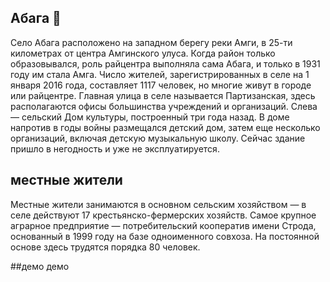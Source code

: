 

## Абага 🧭

Село Абага расположено на западном берегу реки Амги, в 25-ти километрах от центра Амгинского улуса. Когда район только образовывался, роль райцентра выполняла сама Абага, и только в 1931 году им стала Амга. Число жителей, зарегистрированных в селе на 1 января 2016 года, составляет 1117 человек, но многие живут в городе или райцентре.
Главная улица в селе называется Партизанская, здесь располагаются офисы большинства учреждений и организаций. Слева — сельский Дом культуры, построенный три года назад. В доме напротив в годы войны размещался детский дом, затем еще несколько организаций, включая детскую музыкальную школу. Сейчас здание пришло в негодность и уже не эксплуатируется.



<Screenshot src={customThemeImage} alt="Custom theme" />

## местные жители
Местные жители занимаются в основном сельским хозяйством — в селе действуют 17 крестьянско-фермерских хозяйств. Самое крупное аграрное предприятие — потребительский кооператив имени Строда, основанный в 1999 году на базе одноименного совхоза. На постоянной основе здесь трудятся порядка 80 человек.




##демо
демо
